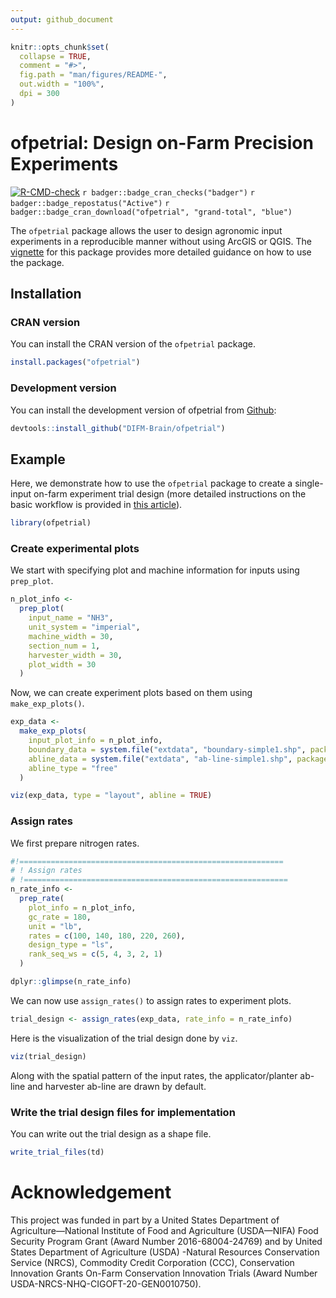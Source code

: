 ```yaml
---
output: github_document
---
```


<!-- README.md is generated from README.Rmd. Please edit that file -->

```r
knitr::opts_chunk$set(
  collapse = TRUE,
  comment = "#>",
  fig.path = "man/figures/README-",
  out.width = "100%",
  dpi = 300
)
```

# ofpetrial: Design on-Farm Precision Experiments

<!-- badges: start -->
[![R-CMD-check](https://github.com/DIFM-Brain/ofpetrial/actions/workflows/R-CMD-check.yaml/badge.svg)](https://github.com/DIFM-Brain/ofpetrial/actions/workflows/R-CMD-check.yaml)
`r badger::badge_cran_checks("badger")`
`r badger::badge_repostatus("Active")`
`r badger::badge_cran_download("ofpetrial", "grand-total", "blue")`
<!-- badges: end -->

<!-- <a href = "https://difm-brain.github.io/ofpetrial/" target = "_blank"><img src="https://cranlogs.r-pkg.org/badges/grand-total/ofpetrial"></a> -->

The `ofpetrial` package allows the user to design agronomic input experiments in a reproducible manner without using ArcGIS or QGIS. The [vignette](https://difm-brain.github.io/ofpetrial/) for this package provides more detailed guidance on how to use the package.

## Installation

### CRAN version

You can install the CRAN version of the `ofpetrial` package.

```r
install.packages("ofpetrial")
```

### Development version

You can install the development version of ofpetrial from [Github](https://github.com/DIFM-Brain/ofpetrial):

```r
devtools::install_github("DIFM-Brain/ofpetrial")
```

## Example

Here, we demonstrate how to use the `ofpetrial` package to create a single-input on-farm experiment trial design (more detailed instructions on the basic workflow is provided in [this article](https://difm-brain.github.io/ofpetrial/articles/V0-basic-work-flow.html)).  

```r
library(ofpetrial)
```

### Create experimental plots

We start with specifying plot and machine information for inputs using `prep_plot`.

```r
n_plot_info <-
  prep_plot(
    input_name = "NH3",
    unit_system = "imperial",
    machine_width = 30,
    section_num = 1,
    harvester_width = 30,
    plot_width = 30
  )
```

Now, we can create experiment plots based on them using `make_exp_plots()`. 

```r
exp_data <-
  make_exp_plots(
    input_plot_info = n_plot_info,
    boundary_data = system.file("extdata", "boundary-simple1.shp", package = "ofpetrial"),
    abline_data = system.file("extdata", "ab-line-simple1.shp", package = "ofpetrial"),
    abline_type = "free"
  )

viz(exp_data, type = "layout", abline = TRUE)
```

### Assign rates

We first prepare nitrogen rates.

```r
#!===========================================================
# ! Assign rates
# !===========================================================
n_rate_info <-
  prep_rate(
    plot_info = n_plot_info,
    gc_rate = 180,
    unit = "lb",
    rates = c(100, 140, 180, 220, 260),
    design_type = "ls",
    rank_seq_ws = c(5, 4, 3, 2, 1)
  )

dplyr::glimpse(n_rate_info)
```

We can now use `assign_rates()` to assign rates to experiment plots.

```r
trial_design <- assign_rates(exp_data, rate_info = n_rate_info)
```


Here is the visualization of the trial design done by `viz`.

```r
viz(trial_design)
```

Along with the spatial pattern of the input rates, the applicator/planter ab-line and harvester ab-line are drawn by default.

### Write the trial design files for implementation

You can write out the trial design as a shape file.

```r
write_trial_files(td)
```

# Acknowledgement

This project was funded in part by a United States Department of Agriculture—National Institute of Food and Agriculture (USDA—NIFA) Food Security Program Grant (Award Number 2016-68004-24769) and by United States Department of Agriculture (USDA) -Natural Resources Conservation Service (NRCS), Commodity Credit Corporation (CCC), Conservation Innovation Grants On-Farm Conservation Innovation Trials (Award Number USDA-NRCS-NHQ-CIGOFT-20-GEN0010750).
